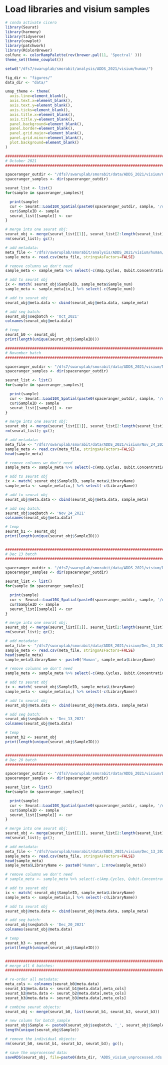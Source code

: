 
# Load libraries and visium samples

```r

# conda activate cicero
library(Seurat)
library(harmony)
library(tidyverse)
library(cowplot)
library(patchwork)
library(RColorBrewer)
colfunc <- colorRampPalette(rev(brewer.pal(11, 'Spectral' )))
theme_set(theme_cowplot())

setwd("/dfs7/swaruplab/smorabit/analysis/ADDS_2021/visium/human/")

fig_dir <- "figures/"
data_dir <- "data/"

umap_theme <- theme(
  axis.line=element_blank(),
  axis.text.x=element_blank(),
  axis.text.y=element_blank(),
  axis.ticks=element_blank(),
  axis.title.x=element_blank(),
  axis.title.y=element_blank(),
  panel.background=element_blank(),
  panel.border=element_blank(),
  panel.grid.major=element_blank(),
  panel.grid.minor=element_blank(),
  plot.background=element_blank()
)

```

```r

################################################################################
# October 2021
################################################################################

spaceranger_outdir <- "/dfs7/swaruplab/smorabit/data/ADDS_2021/visium/October_2021/spaceranger_count/"
spaceranger_samples <- dir(spaceranger_outdir)

seurat_list <- list()
for(sample in spaceranger_samples){

  print(sample)
  cur <- Seurat::Load10X_Spatial(paste0(spaceranger_outdir, sample, '/outs/'))
  cur$SampleID <- sample
  seurat_list[[sample]] <- cur
}

# merge into one seurat obj:
seurat_obj <- merge(seurat_list[[1]], seurat_list[2:length(seurat_list)])
rm(seurat_list); gc();

# add metadata:
meta_file <- "/dfs7/swaruplab/smorabit/analysis/ADDS_2021/visium/human/October_2021/data/visium_human_Oct_2021.csv"
sample_meta <- read.csv(meta_file, stringsAsFactors=FALSE)

# remove columns we don't need
sample_meta <- sample_meta %>% select(-c(Amp.Cycles, Qubit.Concentration, Av.Library.bp, Initial.nM, Sample..ul., H2O..ul.))

# add to seurat obj
ix <- match( seurat_obj$SampleID, sample_meta$Sample_num)
sample_meta <- sample_meta[ix,] %>% select(-c(Sample_num))

# add to seurat obj
seurat_obj@meta.data <- cbind(seurat_obj@meta.data, sample_meta)

# add seq batch:
seurat_obj$seqbatch <- 'Oct_2021'
colnames(seurat_obj@meta.data)

# temp
seurat_b0 <- seurat_obj
print(length(unique(seurat_obj$SampleID)))

################################################################################
# November batch
################################################################################

spaceranger_outdir <- "/dfs7/swaruplab/smorabit/data/ADDS_2021/visium/Nov_24_2021/spaceranger_count/"
spaceranger_samples <- dir(spaceranger_outdir)

seurat_list <- list()
for(sample in spaceranger_samples){

  print(sample)
  cur <- Seurat::Load10X_Spatial(paste0(spaceranger_outdir, sample, '/outs/'))
  cur$SampleID <- sample
  seurat_list[[sample]] <- cur
}

# merge into one seurat obj:
seurat_obj <- merge(seurat_list[[1]], seurat_list[2:length(seurat_list)])
rm(seurat_list); gc();

# add metadata:
meta_file <- "/dfs7/swaruplab/smorabit/data/ADDS_2021/visium/Nov_24_2021/visium_human_11-24-21_sample_meta.csv"
sample_meta <- read.csv(meta_file, stringsAsFactors=FALSE)
head(sample_meta)

# remove columns we don't need
sample_meta <- sample_meta %>% select(-c(Amp.Cycles, Qubit.Concentration, Av.Library.bp, Initial.nM, Sample..ul., H2O..ul.))

# add to seurat obj
ix <- match( seurat_obj$SampleID, sample_meta$LibraryName)
sample_meta <- sample_meta[ix,] %>% select(-c(LibraryName))

# add to seurat obj
seurat_obj@meta.data <- cbind(seurat_obj@meta.data, sample_meta)

# add seq batch:
seurat_obj$seqbatch <- 'Nov_24_2021'
colnames(seurat_obj@meta.data)

# temp
seurat_b1 <- seurat_obj
print(length(unique(seurat_obj$SampleID)))


################################################################################
# Dec 13 batch
################################################################################

spaceranger_outdir <- "/dfs7/swaruplab/smorabit/data/ADDS_2021/visium/Dec_13_2021/spaceranger_count/"
spaceranger_samples <- dir(spaceranger_outdir)

seurat_list <- list()
for(sample in spaceranger_samples){

  print(sample)
  cur <- Seurat::Load10X_Spatial(paste0(spaceranger_outdir, sample, '/outs/'))
  cur$SampleID <- sample
  seurat_list[[sample]] <- cur
}

# merge into one seurat obj:
seurat_obj <- merge(seurat_list[[1]], seurat_list[2:length(seurat_list)])
rm(seurat_list); gc();

# add metadata:
meta_file <- "/dfs7/swaruplab/smorabit/data/ADDS_2021/visium/Dec_13_2021/visium_human_12-13-21_sample_meta.csv"
sample_meta <- read.csv(meta_file, stringsAsFactors=FALSE)
head(sample_meta)
sample_meta$LibraryName <- paste0('Human', sample_meta$LibraryName)

# remove columns we don't need
sample_meta <- sample_meta %>% select(-c(Amp.Cycles, Qubit.Concentration, Av.Library.bp, Initial.nM, Sample..ul., H2O..ul.))

# add to seurat obj
ix <- match( seurat_obj$SampleID, sample_meta$LibraryName)
sample_meta <- sample_meta[ix,] %>% select(-c(LibraryName))

# add to seurat obj
seurat_obj@meta.data <- cbind(seurat_obj@meta.data, sample_meta)

# add seq batch:
seurat_obj$seqbatch <- 'Dec_13_2021'
colnames(seurat_obj@meta.data)

# temp
seurat_b2 <- seurat_obj
print(length(unique(seurat_obj$SampleID)))


################################################################################
# Dec 20 batch
################################################################################

spaceranger_outdir <- "/dfs7/swaruplab/smorabit/data/ADDS_2021/visium/Dec_20_2021/spaceranger_count/"
spaceranger_samples <- dir(spaceranger_outdir)

seurat_list <- list()
for(sample in spaceranger_samples){

  print(sample)
  cur <- Seurat::Load10X_Spatial(paste0(spaceranger_outdir, sample, '/outs/'))
  cur$SampleID <- sample
  seurat_list[[sample]] <- cur
}

# merge into one seurat obj:
seurat_obj <- merge(seurat_list[[1]], seurat_list[2:length(seurat_list)])
rm(seurat_list); gc();

# add metadata:
meta_file <- "/dfs7/swaruplab/smorabit/data/ADDS_2021/visium/Dec_13_2021/visium_human_12-20-21_sample_meta.csv"
sample_meta <- read.csv(meta_file, stringsAsFactors=FALSE)
head(sample_meta)
sample_meta$LibraryName <- paste0('Human', 1:nrow(sample_meta))

# remove columns we don't need
# sample_meta <- sample_meta %>% select(-c(Amp.Cycles, Qubit.Concentration, Av.Library.bp, Initial.nM, Sample..ul., H2O..ul.))

# add to seurat obj
ix <- match( seurat_obj$SampleID, sample_meta$LibraryName)
sample_meta <- sample_meta[ix,] %>% select(-c(LibraryName))

# add to seurat obj
seurat_obj@meta.data <- cbind(seurat_obj@meta.data, sample_meta)

# add seq batch:
seurat_obj$seqbatch <- 'Dec_20_2021'
colnames(seurat_obj@meta.data)

# temp
seurat_b3 <- seurat_obj
print(length(unique(seurat_obj$SampleID)))


################################################################################
# merge all 6 batches:
################################################################################

# re-order all metadata:
meta_cols <- colnames(seurat_b0@meta.data)
seurat_b1@meta.data <- seurat_b1@meta.data[,meta_cols]
seurat_b2@meta.data <- seurat_b2@meta.data[,meta_cols]
seurat_b3@meta.data <- seurat_b3@meta.data[,meta_cols]

# combine seurat objects:
seurat_obj <- merge(seurat_b0, list(seurat_b1, seurat_b2, seurat_b3))

# new column for batch_sample
seurat_obj$Sample <- paste0(seurat_obj$seqbatch, '_', seurat_obj$SampleID)
length(unique(seurat_obj$Sample))

# remove the individual objects:
rm(seurat_b0, seurat_b1, seurat_b2, seurat_b3); gc();

# save the unprocessed data:
saveRDS(seurat_obj, file=paste0(data_dir, 'ADDS_visium_unprocessed.rds'))

```
